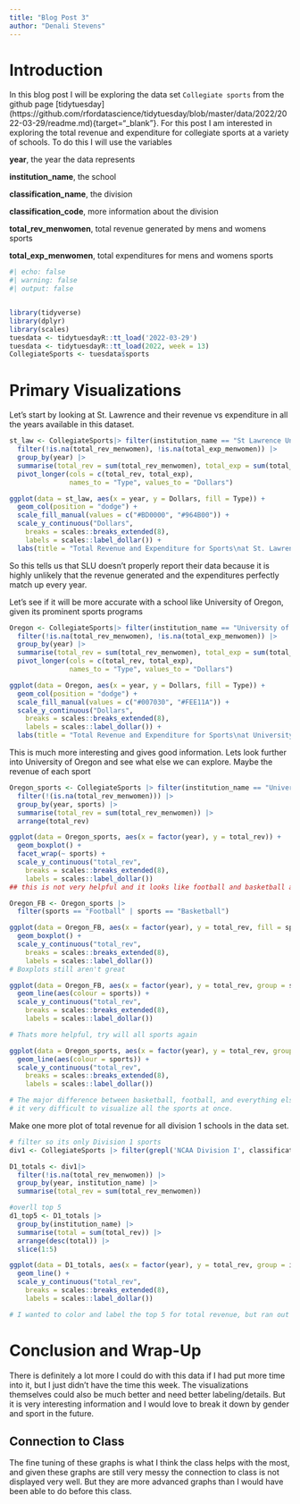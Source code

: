 ```yaml
---
title: "Blog Post 3"
author: "Denali Stevens"
---
```



# Introduction

In this blog post I will be exploring the data set `Collegiate sports` from the github page [tidytuesday] (https://github.com/rfordatascience/tidytuesday/blob/master/data/2022/2022-03-29/readme.md){target="_blank"}. For this post I am interested in exploring the total revenue and expenditure for collegiate sports at a variety of schools. To do this I will use the variables 

**year**, the year the data represents

**institution_name**, the school

**classification_name**, the division

**classification_code**, more information about the division

**total_rev_menwomen**, total revenue generated by mens and womens sports

**total_exp_menwomen**, total expenditures for mens and womens sports 


```r
#| echo: false
#| warning: false
#| output: false 


library(tidyverse)
library(dplyr)
library(scales)
tuesdata <- tidytuesdayR::tt_load('2022-03-29')
tuesdata <- tidytuesdayR::tt_load(2022, week = 13)
CollegiateSports <- tuesdata$sports
```
# Primary Visualizations

Let's start by looking at St. Lawrence and their revenue vs expenditure in all the years available in this dataset. 
```r
st_law <- CollegiateSports|> filter(institution_name == "St Lawrence University") |>
  filter(!is.na(total_rev_menwomen), !is.na(total_exp_menwomen)) |>
  group_by(year) |>
  summarise(total_rev = sum(total_rev_menwomen), total_exp = sum(total_exp_menwomen)) |> 
  pivot_longer(cols = c(total_rev, total_exp),
               names_to = "Type", values_to = "Dollars")

ggplot(data = st_law, aes(x = year, y = Dollars, fill = Type)) +
  geom_col(position = "dodge") +
  scale_fill_manual(values = c("#BD0000", "#964B00")) +
  scale_y_continuous("Dollars",
    breaks = scales::breaks_extended(8),
    labels = scales::label_dollar()) +
  labs(title = "Total Revenue and Expenditure for Sports\nat St. Lawrence University 2015-2019")
```

So this tells us that SLU doesn't properly report their data because it is highly unlikely that the revenue generated and the expenditures perfectly match up every year. 

Let's see if it will be more accurate with a school like University of Oregon, given its prominent sports programs 
```r
Oregon <- CollegiateSports|> filter(institution_name == "University of Oregon") |>
  filter(!is.na(total_rev_menwomen), !is.na(total_exp_menwomen)) |>
  group_by(year) |>
  summarise(total_rev = sum(total_rev_menwomen), total_exp = sum(total_exp_menwomen)) |> 
  pivot_longer(cols = c(total_rev, total_exp),
               names_to = "Type", values_to = "Dollars")

ggplot(data = Oregon, aes(x = year, y = Dollars, fill = Type)) +
  geom_col(position = "dodge") +
  scale_fill_manual(values = c("#007030", "#FEE11A")) +
  scale_y_continuous("Dollars",
    breaks = scales::breaks_extended(8),
    labels = scales::label_dollar()) +
  labs(title = "Total Revenue and Expenditure for Sports\nat University of Oregon 2015-2019")
```

This is much more interesting and gives good information. Lets look further into University of Oregon and see what else we can explore. Maybe the revenue of each sport
```r
Oregon_sports <- CollegiateSports |> filter(institution_name == "University of Oregon") |> 
  filter(!(is.na(total_rev_menwomen))) |>
  group_by(year, sports) |> 
  summarise(total_rev = sum(total_rev_menwomen)) |>
  arrange(total_rev)

ggplot(data = Oregon_sports, aes(x = factor(year), y = total_rev)) +
  geom_boxplot() +
  facet_wrap(~ sports) +
  scale_y_continuous("total_rev",
    breaks = scales::breaks_extended(8),
    labels = scales::label_dollar())
## this is not very helpful and it looks like football and basketball are the only sports making a profit so lets just look closer at them 

Oregon_FB <- Oregon_sports |>
  filter(sports == "Football" | sports == "Basketball")

ggplot(data = Oregon_FB, aes(x = factor(year), y = total_rev, fill = sports)) +
  geom_boxplot() +
  scale_y_continuous("total_rev",
    breaks = scales::breaks_extended(8),
    labels = scales::label_dollar())
# Boxplots still aren't great 

ggplot(data = Oregon_FB, aes(x = factor(year), y = total_rev, group = sports)) +
  geom_line(aes(colour = sports)) +
  scale_y_continuous("total_rev",
    breaks = scales::breaks_extended(8),
    labels = scales::label_dollar())

# Thats more helpful, try will all sports again 

ggplot(data = Oregon_sports, aes(x = factor(year), y = total_rev, group = sports)) +
  geom_line(aes(colour = sports)) +
  scale_y_continuous("total_rev",
    breaks = scales::breaks_extended(8),
    labels = scales::label_dollar())

# The major difference between basketball, football, and everything else just makes
# it very difficult to visualize all the sports at once. 
```

Make one more plot of total revenue for all division 1 schools in the data set.
```r
# filter so its only Division 1 sports 
div1 <- CollegiateSports |> filter(grepl('NCAA Division I', classification_name)) |> filter(classification_code <= 3)

D1_totals <- div1|> 
  filter(!is.na(total_rev_menwomen)) |>
  group_by(year, institution_name) |>
  summarise(total_rev = sum(total_rev_menwomen))

#overll top 5 
d1_top5 <- D1_totals |> 
  group_by(institution_name) |>
  summarise(total = sum(total_rev)) |>
  arrange(desc(total)) |>
  slice(1:5)

ggplot(data = D1_totals, aes(x = factor(year), y = total_rev, group = institution_name)) +
  geom_line() +
  scale_y_continuous("total_rev",
    breaks = scales::breaks_extended(8),
    labels = scales::label_dollar())

# I wanted to color and label the top 5 for total revenue, but ran out of time

```
# Conclusion and Wrap-Up
There is definitely a lot more I could do with this data if I had put more time into it, but I just didn't have the time this week. The visualizations themselves could also be much better and need better labeling/details. But it is very interesting information and I would love to break it down by gender and sport in the future. 

## Connection to Class
The fine tuning of these graphs is what I think the class helps with the most, and given these graphs are still very messy the connection to class is not displayed very well. But they are more advanced graphs than I would have been able to do before this class. 

